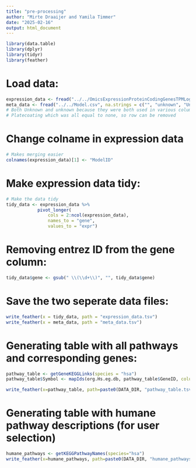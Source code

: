 ```yaml
---
title: "pre-processing"
author: "Mirte Draaijer and Yamila Timmer"
date: "2025-02-16"
output: html_document
---
```


```r
library(data.table)
library(dplyr)
library(tidyr)
library(feather)
```

# Load data:
```r
expression_data <- fread("../../OmicsExpressionProteinCodingGenesTPMLogp1.csv")
meta_data <- fread("../../Model.csv", na.strings = c("", "unknown", "Unknown", "None")) 
# Both Unknown and unknown because they were both used in various columns and None was used for 
# Platecoating which was all equal to none, so row can be removed
```

# Change colname in expression data
```r
# Makes merging easier
colnames(expression_data)[1] <- "ModelID"
```

# Make expression data tidy:
```r
# Make the data tidy
tidy_data <- expression_data %>% 
            pivot_longer(
                cols = 2:ncol(expression_data),
                names_to = "gene",
                values_to = "expr")

```

# Removing entrez ID from the gene column:
```r
tidy_data$gene <- gsub(" \\(\\d+\\)", "", tidy_data$gene)
```


# Save the two seperate data files:
```r
write_feather(x = tidy_data, path = "expression_data.tsv")
write_feather(x = meta_data, path = "meta_data.tsv")
```

# Generating table with all pathways and corresponding genes:
```r
pathway_table <- getGeneKEGGLinks(species = "hsa")
pathway_table$Symbol <- mapIds(org.Hs.eg.db, pathway_table$GeneID, column="SYMBOL", keytype="ENTREZID")

write_feather(x=pathway_table, path=paste0(DATA_DIR, "pathway_table.tsv"))
```

# Generating table with humane pathway descriptions (for user selection)
```r

humane_pathways <- getKEGGPathwayNames(species="hsa")
write_feather(x=humane_pathways, path=paste0(DATA_DIR, "humane_pathways.tsv"))
```